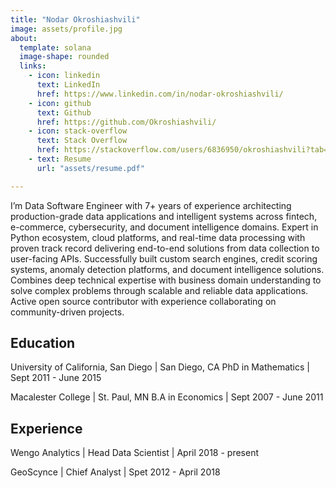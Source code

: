 ```yaml
---
title: "Nodar Okroshiashvili"
image: assets/profile.jpg
about:
  template: solana
  image-shape: rounded
  links:
    - icon: linkedin
      text: LinkedIn
      href: https://www.linkedin.com/in/nodar-okroshiashvili/
    - icon: github
      text: Github
      href: https://github.com/Okroshiashvili/
    - icon: stack-overflow
      text: Stack Overflow
      href: https://stackoverflow.com/users/6836950/okroshiashvili?tab=topactivity/
    - text: Resume
      url: "assets/resume.pdf"

---
```


I'm Data Software Engineer with 7+ years of experience architecting production-grade data applications and intelligent systems across fintech, e-commerce, cybersecurity, and document intelligence domains. Expert in Python ecosystem, cloud platforms, and real-time data processing with proven track record delivering end-to-end solutions from data collection to user-facing APIs. Successfully built custom search engines, credit scoring systems, anomaly detection platforms, and document intelligence solutions. Combines deep technical expertise with business domain understanding to solve complex problems through scalable and reliable data applications. Active open source contributor with experience collaborating on community-driven projects.

## Education

University of California, San Diego | San Diego, CA
PhD in Mathematics | Sept 2011 - June 2015

Macalester College | St. Paul, MN
B.A in Economics | Sept 2007 - June 2011

## Experience

Wengo Analytics | Head Data Scientist | April 2018 - present

GeoScynce | Chief Analyst | Spet 2012 - April 2018

